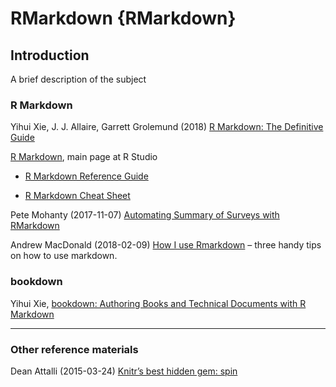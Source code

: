 # RMarkdown {RMarkdown}



## Introduction

A brief description of the subject


### R Markdown

Yihui Xie, J. J. Allaire, Garrett Grolemund (2018) [R Markdown: The Definitive Guide](https://bookdown.org/yihui/rmarkdown/) 


[R Markdown](http://rmarkdown.rstudio.com/), main page at R Studio

* [R Markdown Reference Guide](https://www.rstudio.com/wp-content/uploads/2015/03/rmarkdown-reference.pdf)

* [R Markdown Cheat Sheet](https://www.rstudio.com/wp-content/uploads/2016/03/rmarkdown-cheatsheet-2.0.pdf)


Pete Mohanty (2017-11-07) [Automating Summary of Surveys with RMarkdown](https://rviews.rstudio.com/2017/11/07/automating-summary-of-surveys-with-rmarkdown/)


Andrew MacDonald (2018-02-09) [How I use Rmarkdown](http://thestudyofthehousehold.com/post/how-i-use-rmarkdown/) -- three handy tips on how to use markdown.


### bookdown

Yihui Xie, [bookdown: Authoring Books and Technical Documents with R Markdown](https://bookdown.org/yihui/bookdown/)


***

### Other reference materials

Dean Attalli (2015-03-24) [Knitr's best hidden gem: spin](http://deanattali.com/2015/03/24/knitrs-best-hidden-gem-spin/)
